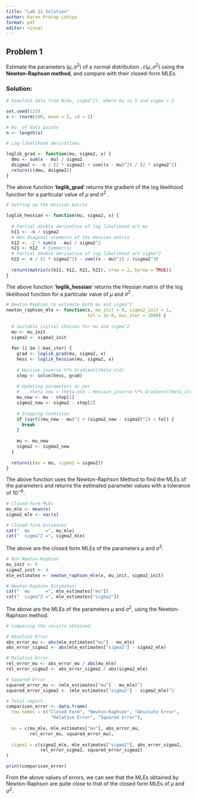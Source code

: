 ```yaml
---
title: "Lab 11 Solution"
author: Karan Pratap Lohiya
format: pdf
editor: visual
---
```


## Problem 1

Estimate the parameters $(\mu, \sigma^2)$ of a normal distribution $\mathcal{N}(\mu, \sigma^2)$ using the **Newton-Raphson method**, and compare with their closed-form MLEs.

### Solution:

```r
# Simulate data from N(mu, sigma^2), where mu is 5 and sigma = 2

set.seed(123)
x <- rnorm(100, mean = 5, sd = 2)

# No. of data points
n <- length(x)
```

```r
# Log-likelihood derivatives

loglik_grad <- function(mu, sigma2, x) {
  dmu <- sum(x - mu) / sigma2
  dsigma2 <- -n / (2 * sigma2) + sum((x - mu)^2) / (2 * sigma2^2)
  return(c(dmu, dsigma2))
}
```

The above function '**loglik_grad**' returns the gradient of the log likelihood function for a particular value of $\mu$ and $\sigma^2$ .

```r
# Setting up the Hessian matrix

loglik_hessian <- function(mu, sigma2, x) {
  
  # Partial double derivative of log likelihood wrt mu
  h11 <- -n / sigma2  
  # Non diagonal elements of the Hessian matrix
  h12 <- -2 * sum(x - mu) / sigma2^2  
  h21 <- h12  # Symmetric
  # Partial double derivative of log likelihood wrt sigma^2
  h22 <- n / (2 * sigma2^2) - sum((x - mu)^2) / (sigma2^3)
  
  return(matrix(c(h11, h12, h21, h22), nrow = 2, byrow = TRUE))
}
```

The above function '**loglik_hessian**' returns the Hessian matrix of the log likelihood function for a particular value of $\mu$ and $\sigma^2$ .

```r
# Newton-Raphson to estimate both mu and sigma^2
newton_raphson_mle <- function(x, mu_init = 0, sigma2_init = 1,
                               tol = 1e-8, max_iter = 1000) {
  
  # Suitable initial choices for mu and sigma^2 
  mu <- mu_init
  sigma2 <- sigma2_init
  
  for (i in 1:max_iter) {
    grad <- loglik_grad(mu, sigma2, x)
    hess <- loglik_hessian(mu, sigma2, x)
    
    # Hessian_inverse %*% Gradient(theta_old)
    step <- solve(hess, grad)
    
    # Updating parameters as per
    # ...theta_new = theta_old − Hessian_inverse %*% Gradient(theta_old)
    mu_new <- mu - step[1]
    sigma2_new <- sigma2 - step[2]
    
    # Stopping condition
    if (sqrt((mu_new - mu)^2 + (sigma2_new - sigma2)^2) < tol) {
      break
    }
    
    mu <- mu_new
    sigma2 <- sigma2_new
  }
  
  return(c(mu = mu, sigma2 = sigma2))
}
```

The above function uses the Newton-Raphson Method to find the MLEs of the parameters and returns the estimated parameter values with a tolerance of $10^{-6}$.

```r
# Closed-form MLEs
mu_mle <- mean(x)
sigma2_mle <- var(x)

# Closed-form Estimates
cat("  mu      =", mu_mle)
cat("  sigma^2 =", sigma2_mle)
```

The above are the closed form MLEs of the parameters $\mu$ and $\sigma^2$.

```r
# Run Newton-Raphson
mu_init <- 5
sigma2_init <- 4
mle_estimates <- newton_raphson_mle(x, mu_init, sigma2_init)

# Newton-Raphson Estimates:
cat("  mu      =", mle_estimates["mu"])
cat("  sigma^2 =", mle_estimates["sigma2"])
```

The above are the MLEs of the parameters $\mu$ and $\sigma^2$, using the Newton-Raphson method.

```r
# Comparing the results obtained

# Absolute Error 
abs_error_mu <- abs(mle_estimates["mu"] - mu_mle)
abs_error_sigma2 <- abs(mle_estimates["sigma2"] - sigma2_mle)

# Relative Error
rel_error_mu <- abs_error_mu / abs(mu_mle)
rel_error_sigma2 <- abs_error_sigma2 / abs(sigma2_mle)

# Squared Error
squared_error_mu <- (mle_estimates["mu"] - mu_mle)^2
squared_error_sigma2 <- (mle_estimates["sigma2"] - sigma2_mle)^2

# Total report
comparison_error <- data.frame(
  row.names = c("Closed Form", "Newton-Raphson", "Absolute Error",
                 "Relative Error", "Squared Error"),
  
  mu = c(mu_mle, mle_estimates["mu"], abs_error_mu, 
         rel_error_mu, squared_error_mu),
  
  sigma2 = c(sigma2_mle, mle_estimates["sigma2"], abs_error_sigma2, 
             rel_error_sigma2, squared_error_sigma2)
)

print(comparison_error)
```

From the above values of errors, we can see that the MLEs obtained by Newton-Raphson are quite close to that of the closed form MLEs of $\mu$ and $\sigma^2$.
